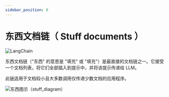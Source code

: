 ```yaml
---
sidebar_position: 0
---
```

# 东西文档链（ Stuff documents ）
![LangChain](https://pica.zhimg.com/50/v2-56e8bbb52aa271012541c1fe1ceb11a2_r.gif 'LangChain中文网')


东西文档链（"东西" 的意思是 "填充" 或 "填充"）是最直接的文档链之一。它接受一个文档列表，将它们全部插入到提示中，并将该提示传递给 LLM。

此链适用于文档较小且大多数调用仅传递少数文档的应用程序。

![东西图示（stuff_diagram）](/img/stuff.jpg)


